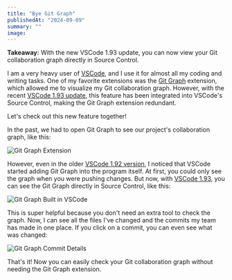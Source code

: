 ```yaml
---
title: "Bye Git Graph"
publishedAt: "2024-09-09"
summary: ""
image:
---
```


**Takeaway:** With the new VSCode 1.93 update, you can now view your Git collaboration graph directly in Source Control.

I am a very heavy user of [VSCode](https://code.visualstudio.com/), and I use it for almost all my coding and writing tasks. One of my favorite extensions was the [Git Graph](https://marketplace.visualstudio.com/items?itemName=mhutchie.git-graph) extension, which allowed me to visualize my Git collaboration graph. However, with the recent [VSCode 1.93 update](https://code.visualstudio.com/updates/v1_93), this feature has been integrated into VSCode's Source Control, making the Git Graph extension redundant.

Let's check out this new feature together!

In the past, we had to open Git Graph to see our project's collaboration graph, like this:

![Git Graph Extension](/images/posts/bye-git-graph/git-graph.webp)

However, even in the older [VSCode 1.92 version](https://code.visualstudio.com/updates/v1_92), I noticed that VSCode started adding Git Graph into the program itself. At first, you could only see the graph when you were pushing changes. But now, with [VSCode 1.93](https://code.visualstudio.com/updates/v1_93), you can see the Git Graph directly in Source Control, like this:

![Git Graph Built in VSCode](/images/posts/bye-git-graph/git-graph-in-vscode.webp)

This is super helpful because you don't need an extra tool to check the graph. Now, I can see all the files I've changed and the commits my team has made in one place. If you click on a commit, you can even see what was changed:

![Git Graph Commit Details](/images/posts/bye-git-graph/commit-details-in-git-graph.webp)

That's it! Now you can easily check your Git collaboration graph without needing the Git Graph extension.
